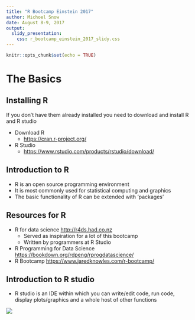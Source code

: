 ```yaml
---
title: "R Bootcamp Einstein 2017"
author: Michoel Snow
date: August 8-9, 2017
output: 
  slidy_presentation:
    css: r_bootcamp_einstein_2017_slidy.css
---
```


```r
knitr::opts_chunk$set(echo = TRUE)
```
# The Basics
## Installing R

If you don't have them already installed you need to download and install R and R studio  

- Download R
    - <https://cran.r-project.org/>  
- R Studio
    - <https://www.rstudio.com/products/rstudio/download/>


## Introduction to R

- R is an open source programming environment
- It is most commonly used for statistical computing and graphics
- The basic functionality of R can be extended with 'packages'

## Resources for R

 - R for data science <http://r4ds.had.co.nz> 
     - Served as inspiration for a lot of this bootcamp
     - Written by programmers at R Studio
 - R Programming for Data Science <https://bookdown.org/rdpeng/rprogdatascience/>
 - R Bootcamp <https://www.jaredknowles.com/r-bootcamp/>


## Introduction to R studio

- R studio is an IDE within which you can write/edit code, run code, display plots/graphics and a whole host of other functions 

![](RStudio-Screenshot.png)
